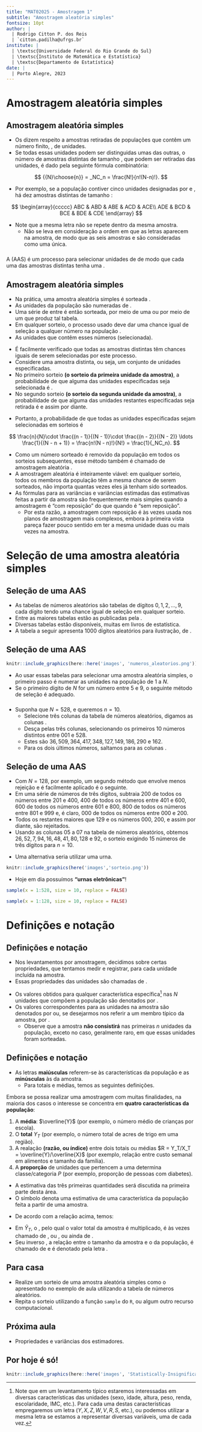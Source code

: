 ```yaml
---
title: "MAT02025 - Amostragem 1"
subtitle: "Amostragem aleatória simples"
fontsize: 10pt
author: |
  | Rodrigo Citton P. dos Reis
  | `citton.padilha@ufrgs.br`
institute: |
  | \textsc{Universidade Federal do Rio Grande do Sul}
  | \textsc{Instituto de Matemática e Estatística}
  | \textsc{Departamento de Estatística}
date: |
  | Porto Alegre, 2023
---
```


# Amostragem aleatória simples

## Amostragem aleatória simples {.allowframebreaks}

- Os \structure{levantamentos por amostragem} dizem respeito a amostras retiradas de populações que contêm um número finito, \structure{$N$}, de unidades.
- Se todas essas unidades podem ser distinguidas umas das outras, o número de amostras distintas de tamanho \structure{$n$}, que podem ser retiradas das \structure{$N$} unidades, é dado pela seguinte fórmula combinatória:

$$
{{N}\choose{n}} = _NC_n = \frac{N!}{n!(N-n)!}.
$$

\framebreak

- Por exemplo, se a população contiver cinco unidades designadas por \structure{$A, B, C, D$} e \structure{$E$}, há dez amostras distintas de tamanho \structure{$3$}:

$$
\begin{array}{ccccc}
ABC & ABD & ABE & ACD & ACE\\
ADE & BCD & BCE & BDE & CDE
\end{array}
$$

- Note que a mesma letra não se repete dentro da mesma amostra.
    + Não se leva em consideração a ordem em que as letras aparecem na amostra, de modo que as seis amostras \structure{$ABC, ACB, BAC, BCA, CAB$} e \structure{$CBA$} são consideradas como uma única.

\framebreak

###

A \structure{amostragem aleatória simples}\footnote{Também conhecida como {\bf amostragem casual simples} ou {\bf amostragem acidental irrestrita}} (AAS) é um processo para selecionar \structure{$n$} unidades de \structure{$N$} de modo que cada uma das \structure{$_NC_n$} amostras distintas tenha uma \structure{chance igual de ser extraída}.

## Amostragem aleatória simples {.allowframebreaks}

- Na prática, uma amostra aleatória simples é sorteada \structure{unidade por unidade}.
- As unidades da população são numeradas de \structure{$1\ \mbox{a}\ N$}.
- Uma série de \structure{números aleatórios} entre \structure{$1\ \mbox{e}\ N$} é então sorteada, por meio de uma \structure{tabela de números aleatórios} ou por meio de um \structure{programa de computador} que produz tal tabela.
- Em qualquer sorteio, o processo usado deve dar uma chance igual de seleção a qualquer número na população \structure{ainda não sorteado}.
- As unidades que contêm esses \structure{$n$} números \structure{constituem a amostra} (selecionada).

\framebreak

- É facilmente verificado que todas as \structure{$_NC_n$} amostras distintas têm chances iguais de serem selecionadas por este processo.
- Considere uma amostra distinta, ou seja, um conjunto de \structure{$n$} unidades especificadas.
- No primeiro sorteio __(o sorteio da primeira unidade da amostra)__, a probabilidade de que alguma das \structure{$n$} unidades especificadas seja selecionada é \structure{$n/N$}.
- No segundo sorteio __(o sorteio da segunda unidade da amostra)__, a probabilidade de que alguma das unidades restantes \structure{$(n -1)$} especificadas seja retirada é \structure{$(n -1)/( N- 1)$} e assim por diante.

\framebreak

- Portanto, a probabilidade de que todas as \structure{$n$} unidades especificadas sejam selecionadas em \structure{$n$} sorteios é

$$
\frac{n}{N}\cdot \frac{(n - 1)}{(N - 1)}\cdot \frac{(n - 2)}{(N - 2)} \ldots  \frac{1}{(N - n + 1)} = \frac{n!(N - n)!}{N!} = \frac{1}{_NC_n}.
$$

\framebreak

- Como um número sorteado é removido da população em todos os sorteios subsequentes, esse método também é chamado de amostragem aleatória \structure{sem reposição}.
- A amostragem aleatória \structure{com reposição} é inteiramente viável: em qualquer sorteio, todos os \structure{$N$} membros da população têm a mesma chance de serem sorteados, não importa quantas vezes eles já tenham sido sorteados.
- As fórmulas para as variâncias e variâncias estimadas das estimativas feitas a partir da amostra são frequentemente mais simples quando a amostragem é "com reposição" do que quando é "sem reposição".
    + Por esta razão, a amostragem com reposição é às vezes usada nos planos de amostragem mais complexos, embora à primeira vista pareça fazer pouco sentido em ter a mesma unidade duas ou mais vezes na amostra.

# Seleção de uma amostra aleatória simples

## Seleção de uma AAS {.allowframebreaks}

- As tabelas de números aleatórios são tabelas de dígitos $0, 1, 2, \ldots, 9$, cada dígito tendo uma chance igual de seleção em qualquer sorteio.
- Entre as maiores tabelas estão as publicadas pela \structure{Rand Corporation (1955)}\footnote{Rand Corporation (1955). {\bf A Million Random Digits}. Free Press, Glencoe, III.}.
- Diversas tabelas estão disponíveis, muitas em livros de estatística.
- A tabela a seguir apresenta 1000 dígitos aleatórios para ilustração, de \structure{Snedecor e Cochran (1967)}\footnote{Snedecor, G. W., and Cochran, W. G. (1967). {\bf Statistical Methods. Iowa State University Press, Ames,
Iowa}, sixth edition.}.

## Seleção de uma AAS {.allowframebreaks}

```r

knitr::include_graphics(here::here('images', 'numeros_aleatorios.png'))

```

\framebreak

- Ao usar essas tabelas para selecionar uma amostra aleatória simples, o primeiro passo é numerar as unidades na população de $1$ a $N$.
- Se o primeiro dígito de $N$ for um número entre $5$ e $9$, o seguinte método de seleção é adequado.

### 
- Suponha que $N = 528$, e queremos $n = 10$.
    + Selecione três colunas da tabela de números aleatórios, digamos as colunas \structure{25 a 27}.
    + Desça pelas três colunas, selecionando os primeiros $10$ números distintos entre $001$ e $528$.
    + Estes são $36, 509, 364, 417 , 348, 127, 149, 186, 290$ e $162$.
    + Para os dois últimos números, saltamos para as colunas \structure{30 a 32}.

## Seleção de uma AAS {.allowframebreaks}

- Com $N = 128$, por exemplo, um segundo método que envolve menos rejeição e é facilmente aplicado é o seguinte.
- Em uma série de números de três dígitos, subtraia 200 de todos os números entre 201 e 400, 400 de todos os números entre 401 e 600, 600 de todos os números entre 601 e 800, 800 de todos os números entre 801 e 999 e, é claro, 000 de todos os números entre 000 e 200.
- Todos os restantes maiores que 129 e os números 000, 200, e assim por diante, são rejeitados.
- Usando as colunas 05 a 07 na tabela de números aleatórios, obtemos $26, 52, 7, 94, 16, 48, 41, 80, 128$ e $92$, o sorteio exigindo 15 números de três dígitos para $n = 10$.

\framebreak

- Uma alternativa seria utilizar uma urna.

```r
knitr::include_graphics(here('images','sorteio.png'))
```

\framebreak

- Hoje em dia possuímos __"urnas eletrônicas"__!

```r

sample(x = 1:528, size = 10, replace = FALSE)

sample(x = 1:128, size = 10, replace = FALSE)

```

# Definições e notação

## Definições e notação {.allowframebreaks}

- Nos levantamentos por amostragem, decidimos sobre certas propriedades, que tentamos medir e registrar, para cada unidade incluída na amostra.
- Essas propriedades das unidades são chamadas de \structure{características}.

\framebreak

- Os valores obtidos para qualquer característica específica^[Note que em um levantamento típico estaremos interessadas em diversas características das unidades (sexo, idade, altura, peso, renda, escolaridade, IMC, etc.). Para cada uma destas características empregaremos um letra ($Y, X, Z, W, V, R, S$, etc.), ou podemos utilizar a mesma letra se estamos a representar diversas variáveis, uma de cada vez.] nas $N$ unidades que compõem a população são denotados por \structure{$Y_1, Y_2, \ldots, Y_N$}.
- Os valores correspondentes para as unidades na amostra são denotados por \structure{$Y_1, Y_2, \ldots, Y_n$} ou, se desejarmos nos referir a um membro típico da amostra, por \structure{$Y_i\ (i = 1, 2, \ldots, n)$}.
    + Observe que a amostra __não consistirá__ nas primeiras $n$ unidades da população, exceto no caso, geralmente raro, em que essas unidades foram sorteadas.

## Definições e notação {.allowframebreaks}

- As letras __maiúsculas__ referem-se às características da população e as __minúsculas__ às da amostra.
    + Para totais e médias, temos as seguintes definições.

\begin{mybox}{Na população}
\structure{Total}

$$
Y_T = \sum_{i = 1}^N{Y_i} = Y_1 + Y_2 + \ldots + Y_N.
$$

\structure{Média}

$$
\overline{Y} = \frac{\sum_{i = 1}^N{Y_i}}{N} = \frac{Y_1 + Y_2 + \ldots + Y_N}{N}.
$$
\end{mybox}

\begin{mybox}{Na amostra}
\structure{Total}

$$
y_T = \sum_{i = 1}^n{Y_i} = Y_1 + Y_2 + \ldots + Y_n.
$$

\structure{Média}

$$
\overline{y} = \frac{\sum_{i = 1}^n{Y_i}}{n} = \frac{Y_1 + Y_2 + \ldots + Y_n}{n}.
$$
\end{mybox}

<!-- \scriptsize -->

<!-- \begin{table}[] -->
<!-- \begin{tabular}{lcc} -->
<!-- \hline -->
<!-- Característica & População & Amostra \\ -->
<!-- \hline -->
<!-- Total              & $Y_T = \sum_{i = 1}^N{Y_i} = Y_1 + Y_2 + \ldots + Y_N$ & $y_T = \sum_{i = 1}^n{Y_i} = Y_1 + Y_2 + \ldots + Y_n$ \\ -->
<!--  &  &  \\ -->
<!-- Média        &  $\overline{Y} = \frac{\sum_{i = 1}^N{Y_i}}{N} = \frac{Y_1 + Y_2 + \ldots + Y_N}{N}$ & $\overline{y} = \frac{\sum_{i = 1}^n{Y_i}}{n} = \frac{Y_1 + Y_2 + \ldots + Y_n}{n}$\\ -->
<!-- \hline -->
<!-- \end{tabular} -->
<!-- \end{table} -->

\framebreak

\normalsize

Embora se possa realizar uma amostragem com muitas finalidades, na maioria dos casos o interesse se concentra em __quatro características da população__:

1. A __média__: $\overline{Y}$ (por exemplo, o número médio de crianças por escola).
2. O __total__ $Y_T$ (por exemplo, o número total de acres de trigo em uma região).
3. A realação __(razão, ou índice)__ entre dois totais ou médias $R = Y_T/X_T = \overline{Y}/\overline{X}$ (por exemplo, relação entre custo semanal em alimentos e tamanho da família).
4. A __proporção__ de unidades que pertencem a uma determina classe/categoria $P$ (por exemplo, proporção de pessoas com diabetes).

\framebreak

- A estimativa das três primeiras quantidades será discutida na primeira parte desta área.
- O símbolo \structure{``$\ \hat{}\ $''} denota uma estimativa de uma característica da população feita a partir de uma amostra.

\framebreak

- De acordo com a relação acima, temos:

\begin{table}[]
\begin{tabular}{lll}
\hline
 &  & Estimador \\
\hline
Média da população $\overline{Y}$ & & $\displaystyle{\hat{\overline{Y}} = \overline{y} = \sum_{i=1}^n{Y_i}/n}$ \\
Total da população $Y_T$ & & $\displaystyle{\hat{Y}_T = N\overline{y} = N\sum_{i=1}^n{Y_i}/n}$ \\
Índice da população $R$ & & $\displaystyle{\hat{R} = \sum_{i=1}^n{Y_i}/\sum_{i=1}^n{X_i}}$ \\
\hline
\end{tabular}
\end{table}

\framebreak

- Em $\hat{Y}_T$, o \structure{fator $N/n$}, pelo qual o valor total da amostra é multiplicado, é às vezes chamado de \structure{fator de expansão}, ou \structure{fator de crescimento}, ou ainda de \structure{fator de inflação}.
- Seu inverso \structure{$n/N$}, a relação entre o tamanho da amostra e o da população, é chamado de \structure{fração de amostragem} e é denotado pela letra \structure{$f$}.

## Para casa

- Realize um sorteio de uma amostra aleatória simples como o apresentado no exemplo de aula utilizando a tabela de números aleatórios.
- Repita o sorteio utilizando a função `sample` do `R`, ou algum outro recurso computacional.

## Próxima aula

- Propriedades e variâncias dos estimadores.

## Por hoje é só!

\begin{center}
{\bf Bons estudos!}
\end{center}

```r

knitr::include_graphics(here::here('images', 'Statistically-Insignificant-barras.jpg'))

```

